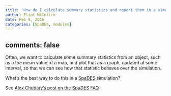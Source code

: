 ```yaml
---
title: 'How do I calculate summary statistics and report them in a simulation?'
author: Eliot McIntire
date: Feb 9, 2016
categories: [SpaDES, modules]
---
```

comments: false
---
Often, we want to calculate some summary statistics from an object, such as a the mean value of a map, and plot that as a graph, updated at some interval, so that we can see how that statistic behaves over the simulation.

What's the best way to do this in a [SpaDES](https://spades.predictiveecology.org/) simulation?

See [Alex Chubaty's post on the SpaDES FAQ](https://github.com/PredictiveEcology/SpaDES/wiki/Summary-statistics-in-simulations)

